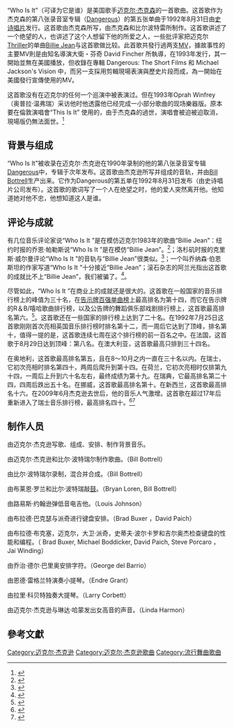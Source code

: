 {{multiple issues|
{{copy edit|time=2015-02-06T07:37:28+00:00}}
{{prose|time=2015-02-06T07:37:28+00:00}}
}}
{{Infobox single
| Name         = Who Is It
| Cover        = <!-- 檔案不存在 Who Is It.jpg ，可從英文維基百科取得 -->
| Artist       = [[Michael_Jackson|Michael Jackson]]
| Album        = [[Dangerous_(Michael_Jackson_album)|Dangerous]]
| Released     = 1992，8，31 (英国)<br>1993，3，29 (美国)
| Format       = [[CD_single|CD single]], 7", 12", [[VHS|Video promo]]
| Recorded     = 1990
| Genre        = [[Contemporary_R&B|R&B]]
| Length       = 6:35 <small>(album version)</small><br>3:59 <small>(single/7" edit)</small><br>4:05 <small>(7" edit w/intro)</small>
| Label        = [[Epic_Records|Epic]]（史诗唱片）
| Writer       = Michael Jackson
| Producer     = Michael Jackson, [[Bill_Bottrell|Bill Bottrell]]（比尔·波特瑞尔）
| Last single  = "[[Jam_(song)|Jam]]"<br>(1992)
| This single  = "'''Who Is It'''"<br>(1992)
| Next single  = "[[Heal_the_World|Heal the World]]"<br>(1992)
| Misc         = 
{{Extra track listing
| Album        = [[Dangerous_(Michael_Jackson_album)|Dangerous]]
| Type         = studio
| prev_track   = "[[Black_or_White|Black or White]]"
| prev_no      = 8
| this_track   = "'''Who Is It'''"
| track_no     = 9
| next_track   = "[[Give_In_to_Me|Give In to Me]]"
| next_no      = 10
}}
{{External music video|1=[http://www.youtube.com/watch?v=T5kyCKPafGA "Who Is It"] on YouTube}}
}}

“Who Is It”（可译为它是谁）是美国歌手[[迈克尔·杰克森|迈克尔·杰克森]]的一首歌曲。这首歌作为杰克森的第八张录音室专辑（[[Dangerous|Dangerous]]）的第五张单曲于1992年8月31日由[[史诗唱片|史诗唱片]]发行。这首歌由杰克森所写，由杰克森和比尔波特雷所制作。这首歌讲述了一个绝望的人，也讲述了这个人想留下他的所爱之人，一些批评家把迈克尔[[Thriller|Thriller]]的单曲[[Billie_Jean|Billie Jean]]与这首歌做比较。此首歌共發行過两支[[MV|MV]]，據故事性的主要MV則是由知名導演大衛・芬奇 David Fincher 所執導，在1993年发行，其一開始並無在美國播放，但收錄在專輯 Dangerous: The Short Films 和 Michael Jackson's Vision 中，而另一支採用剪輯現場表演與歷史片段而成，為一開始在美國發行宣傳使用的MV。

这首歌没有在迈克尔的任何一个巡演中被表演过。但在1993年Oprah Winfrey（奥普拉·温弗瑞）采访他时他透露他已经完成一小部分歌曲的现场樂器版。原本要在倫敦演唱會“This Is It” 使用的，由于杰克森的過世，演唱會被迫被迫取消，現場版仍無法面世。<ref>{{cite news|url=https://en.wikipedia.org/wiki/Who_Is_It_(Michael_Jackson_song)|title=英文维基Dangerous|accessdate=2015-02-06|archive-date=2022-05-26|archive-url=https://web.archive.org/web/20220526053706/https://en.wikipedia.org/wiki/Who_Is_It_(Michael_Jackson_song)}}</ref>

== 背景与组成 ==
“Who Is It”被收录在迈克尔·杰克逊在1990年录制的他的第八张录音室专辑[[Dangerous|Dangerous]]中，专辑于次年发布。这首歌由杰克逊所写并组成的音轨，并由[[Bill_Bottrell|Bill Bottrell]]生产出来。它作为Dangerous的第五单在1992年8月31日发布（由史诗唱片公司发布）。这首歌的歌词写了一个人在绝望之时，他的爱人突然离开他。他知道她对他不忠，他想知道这人是谁。
==评论与成就==
有几位音乐评论家说“Who Is It ”是在模仿迈克尔1983年的歌曲“Billie Jean”：纽约时报的乔恩·帕勒斯说“Who Is It ”是在模仿“Billie Jean”。<ref>{{cite news|url=http://www.nytimes.com/1991/11/24/arts/recordings-view-michael-jackson-in-the-electronic-wilderness.html?src=pm&pagewanted=2)|title=纽约时报对Who Is It|accessdate=2015-02-11|archive-date=2015-02-11|archive-url=https://web.archive.org/web/20150211121549/http://www.nytimes.com/1991/11/24/arts/recordings-view-michael-jackson-in-the-electronic-wilderness.html?src=pm&pagewanted=2)}}</ref>；洛杉矶时报的克里斯·威尔曼评论“Who Is It ”的音轨与“Billie Jean”很类似。<ref>{{cite news|url=http://www.latimes.com/la-archive-dangerous-review-nov24-story.html#page=1)|title=洛杉矶时报对Who Is It 的评论|accessdate=2015-02-11|archive-date=2017-09-17|archive-url=https://web.archive.org/web/20170917032136/http://www.latimes.com/la-archive-dangerous-review-nov24-story.html#page=1)|dead-url=no}}</ref>；一个叫乔纳森·伯恩斯坦的作家写道“Who Is It ”十分接近“Billie Jean”；滚石杂志的阿兰光指出这首歌的成就比不上“Billie Jean”，我们被骗了。<ref>{{cite news|url=http://www.rollingstone.com/music/albumreviews/dangerous-19920101%29 |title=滚石杂志对Who Is It 的评论 |deadurl=no |archiveurl=https://web.archive.org/web/20130508002139/http://www.rollingstone.com/music/albumreviews/dangerous-19920101%29 |archivedate=2013-05-08 }}</ref>。

尽管如此，“Who Is It ”在商业上的成就还是很大的。这首歌在一般国家的音乐排行榜上的峰值为三十名，在[[告示牌百强单曲榜|告示牌百强单曲榜]]上最高排名为第十四，而它在告示牌的R＆B/嘻哈歌曲排行榜，以及公告牌的舞蹈俱乐部戏剧排行榜上，这首歌最高排名第六。<ref>{{cite news|url=http://www.allmusic.com/album/dangerous-mw0000674875/awards)|title=Allmusic对此歌的介绍}}{{dead link|date=2018年5月 |bot=InternetArchiveBot |fix-attempted=yes }}</ref>。这首歌还在一些国家的排行榜上达到了二十名。在1992年7月25日这首歌刚刚首次亮相英国音乐排行榜时排名第十二，而一周后它达到了顶峰，排名第十，值得一提的是，这首歌连续七周在这个排行榜的前一百名之中。在法国，这首歌于8月29日达到顶峰：第八名。在澳大利亚，这首歌最高只排到三十四名。

在奥地利，这首歌最高排名第五，且在8〜10月之内一直在三十名以内。在瑞士，它初次亮相时排名第四十，两周后爬升到第十四。在荷兰，它初次亮相时仅排第九十四，一周后上升到六十名左右，最终成绩为第十九。在瑞典，它最高排名第二十四，四周后跌出五十名。在挪威，这首歌最高排名第十。在新西兰，这首歌最高排名十六。在2009年6月杰克逊去世后，他的音乐人气激增。这首歌在超过17年后重新进入了瑞士音乐排行榜，最高排名四十。<ref>{{cite news|url=http://www.swisscharts.com/song/Michael-Jackson/Who-Is-It-2486)|title=歌曲排行简介}}</ref><ref>{{cite news|url=http://www.norwegiancharts.com/showitem.asp?interpret=Michael+Jackson&titel=Who+Is+It&cat=s)|title=歌曲排行全介绍|accessdate=2015-02-11|archive-date=2016-03-07|archive-url=https://web.archive.org/web/20160307030740/http://www.norwegiancharts.com/showitem.asp?interpret=Michael+Jackson&titel=Who+Is+It&cat=s)}}</ref>
== 制作人员 ==
由迈克尔·杰克逊写歌、组成、安排、制作背景音乐。

由迈克尔·杰克逊和比尔·波特瑞尔制作歌曲。（Bill Bottrell）

由比尔·波特瑞尔录制，混合并合成。（Bill Bottrell）

由布莱恩·罗兰和比尔·波特瑞敲[[鼓|鼓]]。（Bryan Loren, Bill Bottrell）

由路易斯·约翰逊弹低音电吉他。（Louis Johnson）

由布拉德·巴克瑟与派奇进行键盘安排。（Brad Buxer ，David Paich）

由布拉德·布克塞，迈克尔，大卫·派奇，史蒂夫·波尔卡罗和吉尔奥杰检查键盘的性能和编程。（ Brad Buxer, Michael Boddicker, David Paich, Steve Porcaro ，Jai Winding）

由乔治·德尔·巴里奥安排字符。（George del Barrio）

由恩德·雷格兰特演奏小提琴。（Endre Grant）

由拉里·科贝特独奏大提琴。（Larry Corbett）

由迈克尔·杰克逊与琳达·哈蒙发出女高音的声音。（Linda Harmon）

== 參考文獻 ==
{{Reflist}}

[[Category:迈克尔·杰克逊|Category:迈克尔·杰克逊]]
[[Category:迈克尔·杰克逊歌曲|Category:迈克尔·杰克逊歌曲]]
[[Category:流行舞曲歌曲|Category:流行舞曲歌曲]]